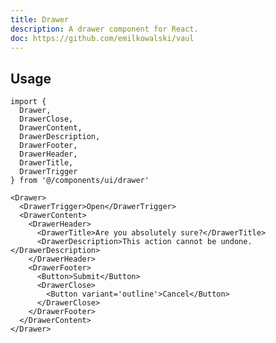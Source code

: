 ```yaml
---
title: Drawer
description: A drawer component for React.
doc: https://github.com/emilkowalski/vaul
---
```


<ComponentPreview name='drawer/drawer' />

## Usage

```tsx
import {
  Drawer,
  DrawerClose,
  DrawerContent,
  DrawerDescription,
  DrawerFooter,
  DrawerHeader,
  DrawerTitle,
  DrawerTrigger
} from '@/components/ui/drawer'
```

```tsx
<Drawer>
  <DrawerTrigger>Open</DrawerTrigger>
  <DrawerContent>
    <DrawerHeader>
      <DrawerTitle>Are you absolutely sure?</DrawerTitle>
      <DrawerDescription>This action cannot be undone.</DrawerDescription>
    </DrawerHeader>
    <DrawerFooter>
      <Button>Submit</Button>
      <DrawerClose>
        <Button variant='outline'>Cancel</Button>
      </DrawerClose>
    </DrawerFooter>
  </DrawerContent>
</Drawer>
```
